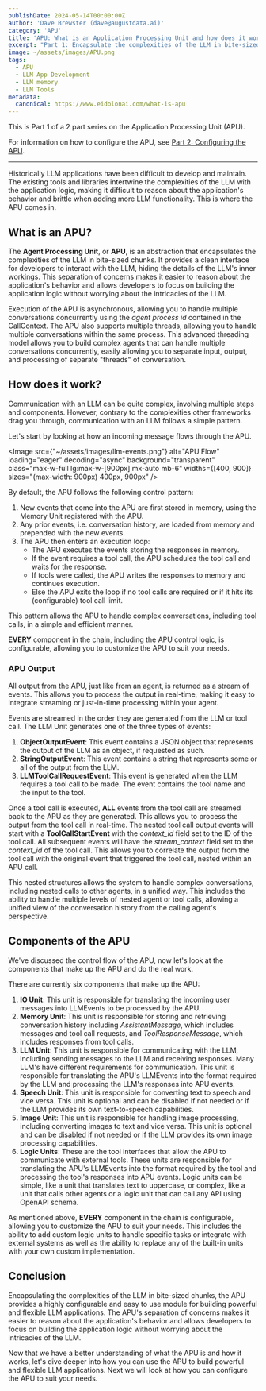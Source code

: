 ```yaml
---
publishDate: 2024-05-14T00:00:00Z
author: 'Dave Brewster (dave@augustdata.ai)'
category: 'APU'
title: 'APU: What is an Application Processing Unit and how does it work?'
excerpt: "Part 1: Encapsulate the complexities of the LLM in bite-sized chunks, with a highly configurable and easy to use module."
image: ~/assets/images/APU.png
tags:
  - APU
  - LLM App Development
  - LLM memory
  - LLM Tools
metadata:
  canonical: https://www.eidolonai.com/what-is-apu
---
```


This is Part 1 of a 2 part series on the Application Processing Unit (APU).

For information on how to configure the APU, see [Part 2: Configuring the APU](/configuring_apu).

<hr/>

Historically LLM applications have been difficult to develop and maintain. The existing tools and libraries intertwine the complexities of the LLM with the application logic, 
making it difficult to reason about the application's behavior and brittle when adding more LLM functionality. This is where the APU comes in.

## What is an APU?
The **Agent Processing Unit**, or **APU**, is an abstraction that encapsulates the complexities of the LLM in bite-sized chunks. It provides a clean interface for developers to 
interact with the LLM, hiding the details of the LLM's inner workings. This separation of concerns makes it easier to reason about the application's behavior and allows developers 
to focus on building the application logic without worrying about the intricacies of the LLM.

Execution of the APU is asynchronous, allowing you to handle multiple conversations concurrently using the *agent process id* contained in the CallContext. 
The APU also supports multiple threads, allowing you to handle multiple conversations within the same process. This advanced threading model allows you to build
complex agents that can handle multiple conversations concurrently, easily allowing you to separate input, output, and processing of separate "threads" of conversation.

## How does it work?
Communication with an LLM can be quite complex, involving multiple steps and components. However, contrary to the complexities other frameworks drag you through, communication
with an LLM follows a simple pattern.

Let's start by looking at how an incoming message flows through the APU.

<Image 
  src={"~/assets/images/llm-events.png"} alt="APU Flow" 
  loading="eager"
  decoding="async"
  background="transparent"
  class="max-w-full lg:max-w-[900px] mx-auto mb-6"
  widths={[400, 900]}
  sizes="(max-width: 900px) 400px, 900px"
/>

By default, the APU follows the following control pattern:
1. New events that come into the APU are first stored in memory, using the Memory Unit registered with the APU.
1. Any prior events, i.e. conversation history, are loaded from memory and prepended with the new events.
1. The APU then enters an execution loop:
   + The APU executes the events storing the responses in memory.
   + If the event requires a tool call, the APU schedules the tool call and waits for the response.
   + If tools were called, the APU writes the responses to memory and continues execution.
   + Else the APU exits the loop if no tool calls are required or if it hits its (configurable) tool call limit.

This pattern allows the APU to handle complex conversations, including tool calls, in a simple and efficient manner. 

**EVERY** component in the chain, including the APU control logic, is configurable, allowing you to customize the APU to suit your needs.

### APU Output
All output from the APU, just like from an agent, is returned as a stream of events. This allows you to process the output in real-time, making it easy to integrate streaming or just-in-time processing
within your agent.

Events are streamed in the order they are generated from the LLM or tool call. The LLM Unit generates one of the three types of events:
1. **ObjectOutputEvent**: This event contains a JSON object that represents the output of the LLM as an object, if requested as such.
1. **StringOutputEvent**: This event contains a string that represents some or all of the output from the LLM.
1. **LLMToolCallRequestEvent**: This event is generated when the LLM requires a tool call to be made. The event contains the tool name and the input to the tool.

Once a tool call is executed, **ALL** events from the tool call are streamed back to the APU as they are generated. This allows you to process the output from the 
tool call in real-time. The nested tool call output events will start with a **ToolCallStartEvent** with the *context_id* field set to the ID of the tool call. 
All subsequent events will have the *stream_context* field set to the *context_id* of the tool call. This allows you to correlate the output from the tool call with the
original event that triggered the tool call, nested within an APU call.

This nested structures allows the system to handle complex conversations, including nested calls to other agents, in a unified way. This includes the ability to handle multiple
levels of nested agent or tool calls, allowing a unified view of the conversation history from the calling agent's perspective.

## Components of the APU
We've discussed the control flow of the APU, now let's look at the components that make up the APU and do the real work.

There are currently six components that make up the APU:
1. **IO Unit**: This unit is responsible for translating the incoming user messages into LLMEvents to be processed by the APU.
1. **Memory Unit**: This unit is responsible for storing and retrieving conversation history including *AssistantMessage*, which includes messages and tool call requests,
   and *ToolResponseMessage*, which includes responses from tool calls.
1. **LLM Unit**: This unit is responsible for communicating with the LLM, including sending messages to the LLM and receiving responses. Many LLM's have different requirements
   for communication. This unit is responsible for translating the APU's LLMEvents into the format required by the LLM and processing the LLM's responses into APU events.
1. **Speech Unit**: This unit is responsible for converting text to speech and vice versa. This unit is optional and can be disabled if not needed or if the LLM provides its own
   text-to-speech capabilities.
1. **Image Unit**: This unit is responsible for handling image processing, including converting images to text and vice versa. This unit is optional and can be disabled if not needed
   or if the LLM provides its own image processing capabilities.
1. **Logic Units**: These are the tool interfaces that allow the APU to communicate with external tools. These units are responsible for translating the APU's LLMEvents into the format
   required by the tool and processing the tool's responses into APU events. Logic units can be simple, like a unit that translates text to uppercase, or complex, like a unit that
   calls other agents or a logic unit that can call any API using OpenAPI schema.

As mentioned above, **EVERY** component in the chain is configurable, allowing you to customize the APU to suit your needs. This includes the ability to add custom logic units to
handle specific tasks or integrate with external systems as well as the ability to replace any of the built-in units with your own custom implementation.

## Conclusion
Encapsulating the complexities of the LLM in bite-sized chunks, the APU provides a highly configurable and easy to use module for building powerful and flexible LLM applications.
The APU's separation of concerns makes it easier to reason about the application's behavior and allows developers to focus on building the application logic without worrying about the
intricacies of the LLM.

Now that we have a better understanding of what the APU is and how it works, let's dive deeper into how you can use the APU to build powerful and flexible LLM applications.
Next we will look at how you can configure the APU to suit your needs.
